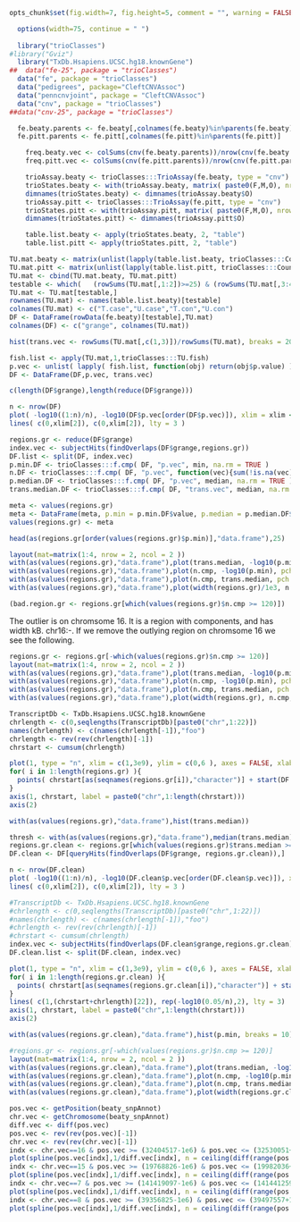 ```r
opts_chunk$set(fig.width=7, fig.height=5, comment = "", warning = FALSE, tidy = TRUE, highlight = TRUE, fig.path = 'figures/', dev = 'png', background = 'red')
```
```r
  options(width=75, continue = " ")
  
  library("trioClasses")
#library("Gviz")
  library("TxDb.Hsapiens.UCSC.hg18.knownGene")
##  data("fe-25", package = "trioClasses")
  data("fe", package = "trioClasses")
  data("pedigrees", package="CleftCNVAssoc")
  data("penncnvjoint", package = "CleftCNVAssoc")
  data("cnv", package = "trioClasses")
##data("cnv-25", package = "trioClasses")
``` 

```r
  fe.beaty.parents <- fe.beaty[,colnames(fe.beaty)%in%parents(fe.beaty)]
  fe.pitt.parents <- fe.pitt[,colnames(fe.pitt)%in%parents(fe.pitt)]
``` 
```r
    freq.beaty.vec <- colSums(cnv(fe.beaty.parents))/nrow(cnv(fe.beaty.parents))
    freq.pitt.vec <- colSums(cnv(fe.pitt.parents))/nrow(cnv(fe.pitt.parents))
``` 
```r
    trioAssay.beaty <- trioClasses:::TrioAssay(fe.beaty, type = "cnv")
    trioStates.beaty <- with(trioAssay.beaty, matrix( paste0(F,M,O), nrow = nrow(O), ncol = ncol(O)))
    dimnames(trioStates.beaty) <- dimnames(trioAssay.beaty$O)
    trioAssay.pitt <- trioClasses:::TrioAssay(fe.pitt, type = "cnv")
    trioStates.pitt <- with(trioAssay.pitt, matrix( paste0(F,M,O), nrow = nrow(O), ncol = ncol(O)))
    dimnames(trioStates.pitt) <- dimnames(trioAssay.pitt$O)
``` 
```r
    table.list.beaty <- apply(trioStates.beaty, 2, "table")
    table.list.pitt <- apply(trioStates.pitt, 2, "table")
``` 

```r
TU.mat.beaty <- matrix(unlist(lapply(table.list.beaty, trioClasses:::CountTU)), nrow = length(table.list.beaty), ncol = 2, byrow = TRUE )
TU.mat.pitt <- matrix(unlist(lapply(table.list.pitt, trioClasses:::CountTU)), nrow = length(table.list.pitt), ncol = 2, byrow = TRUE )
TU.mat <- cbind(TU.mat.beaty, TU.mat.pitt)
testable <- which(   (rowSums(TU.mat[,1:2])>=25) & (rowSums(TU.mat[,3:4])>=25) )
TU.mat <- TU.mat[testable,]
rownames(TU.mat) <- names(table.list.beaty)[testable]
colnames(TU.mat) <- c("T.case","U.case","T.con","U.con")
DF <- DataFrame(rowData(fe.beaty)[testable],TU.mat)
colnames(DF) <- c("grange", colnames(TU.mat))
``` 

```r
hist(trans.vec <- rowSums(TU.mat[,c(1,3)])/rowSums(TU.mat), breaks = 20)
``` 

```r
fish.list <- apply(TU.mat,1,trioClasses:::TU.fish)
p.vec <- unlist( lapply( fish.list, function(obj) return(obj$p.value) ) )
DF <- DataFrame(DF,p.vec, trans.vec)
``` 
```r
c(length(DF$grange),length(reduce(DF$grange)))
``` 

```r
n <- nrow(DF)
plot( -log10((1:n)/n), -log10(DF$p.vec[order(DF$p.vec)]), xlim = xlim <- c(0,5), ylim = xlim)
lines( c(0,xlim[2]), c(0,xlim[2]), lty = 3 )
``` 

```r
regions.gr <- reduce(DF$grange)
index.vec <- subjectHits(findOverlaps(DF$grange,regions.gr))
DF.list <- split(DF, index.vec)
p.min.DF <- trioClasses:::f.cmp( DF, "p.vec", min, na.rm = TRUE )
n.DF <- trioClasses:::f.cmp( DF, "p.vec", function(vec){sum(!is.na(vec), na.rm = TRUE)})
p.median.DF <- trioClasses:::f.cmp( DF, "p.vec", median, na.rm = TRUE )
trans.median.DF <- trioClasses:::f.cmp( DF, "trans.vec", median, na.rm = TRUE )
```

```r
meta <- values(regions.gr)
meta <- DataFrame(meta, p.min = p.min.DF$value, p.median = p.median.DF$value, trans.median = trans.median.DF$value, n.cmp = n.DF$value)
values(regions.gr) <- meta
```
```r
head(as(regions.gr[order(values(regions.gr)$p.min)],"data.frame"),25)
``` 

```r
layout(mat=matrix(1:4, nrow = 2, ncol = 2 ))
with(as(values(regions.gr),"data.frame"),plot(trans.median, -log10(p.min), pch = 20))
with(as(values(regions.gr),"data.frame"),plot(n.cmp, -log10(p.min), pch = 20))
with(as(values(regions.gr),"data.frame"),plot(n.cmp, trans.median, pch = 20))
with(as(values(regions.gr),"data.frame"),plot(width(regions.gr)/1e3, n.cmp, pch = 20))
``` 

```r
(bad.region.gr <- regions.gr[which(values(regions.gr)$n.cmp >= 120)])
``` 
The outlier is on chromsome 16.  It is a region with \Sexpr{values(bad.region.gr)$n.cmp} components, and has width \Sexpr{width(bad.region.gr)/1e3} kB. chr16:\Sexpr{start(bad.region.gr)}-\Sexpr{end(bad.region.gr)}.  If we remove the outlying region on chromsome 16 we see the following.


```r
regions.gr <- regions.gr[-which(values(regions.gr)$n.cmp >= 120)]
layout(mat=matrix(1:4, nrow = 2, ncol = 2 ))
with(as(values(regions.gr),"data.frame"),plot(trans.median, -log10(p.min), pch = 20))
with(as(values(regions.gr),"data.frame"),plot(n.cmp, -log10(p.min), pch = 20))
with(as(values(regions.gr),"data.frame"),plot(n.cmp, trans.median, pch = 20))
with(as(values(regions.gr),"data.frame"),plot(width(regions.gr), n.cmp, pch = 20))
``` 


```r
TranscriptDb <- TxDb.Hsapiens.UCSC.hg18.knownGene
chrlength <- c(0,seqlengths(TranscriptDb)[paste0("chr",1:22)])
names(chrlength) <- c(names(chrlength[-1]),"foo")
chrlength <- rev(rev(chrlength)[-1])
chrstart <- cumsum(chrlength)

plot(1, type = "n", xlim = c(1,3e9), ylim = c(0,6 ), axes = FALSE, xlab = "", ylab = "" )
for( i in 1:length(regions.gr) ){
  points( chrstart[as(seqnames(regions.gr[i]),"character")] + start(DF.list[[i]]$grange), -log10(DF.list[[i]]$p.vec), pch = 20, col = i)
}
axis(1, chrstart, label = paste0("chr",1:length(chrstart)))
axis(2)
``` 

```r
with(as(values(regions.gr),"data.frame"),hist(trans.median))
``` 
```r
thresh <- with(as(values(regions.gr),"data.frame"),median(trans.median))
regions.gr.clean <- regions.gr[which(values(regions.gr)$trans.median >= thresh)]
DF.clean <- DF[queryHits(findOverlaps(DF$grange, regions.gr.clean)),]

``` 

```r
n <- nrow(DF.clean)
plot( -log10((1:n)/n), -log10(DF.clean$p.vec[order(DF.clean$p.vec)]), xlim = xlim <- c(0,5), ylim = xlim)
lines( c(0,xlim[2]), c(0,xlim[2]), lty = 3 )
``` 


```r
#TranscriptDb <- TxDb.Hsapiens.UCSC.hg18.knownGene
#chrlength <- c(0,seqlengths(TranscriptDb)[paste0("chr",1:22)])
#names(chrlength) <- c(names(chrlength[-1]),"foo")
#chrlength <- rev(rev(chrlength)[-1])
#chrstart <- cumsum(chrlength)
index.vec <- subjectHits(findOverlaps(DF.clean$grange,regions.gr.clean))
DF.clean.list <- split(DF.clean, index.vec)

plot(1, type = "n", xlim = c(1,3e9), ylim = c(0,6 ), axes = FALSE, xlab = "", ylab = "" )
for( i in 1:length(regions.gr.clean) ){
  points( chrstart[as(seqnames(regions.gr.clean[i]),"character")] + start(DF.clean.list[[i]]$grange), -log10(DF.clean.list[[i]]$p.vec), pch = 20, col = i)
}
lines( c(1,(chrstart+chrlength)[22]), rep(-log10(0.05/n),2), lty = 3)
axis(1, chrstart, label = paste0("chr",1:length(chrstart)))
axis(2)
``` 


```r
with(as(values(regions.gr.clean),"data.frame"),hist(p.min, breaks = 10))
``` 


```r
#regions.gr <- regions.gr[-which(values(regions.gr)$n.cmp >= 120)]
layout(mat=matrix(1:4, nrow = 2, ncol = 2 ))
with(as(values(regions.gr.clean),"data.frame"),plot(trans.median, -log10(p.min), pch = 20))
with(as(values(regions.gr.clean),"data.frame"),plot(n.cmp, -log10(p.min), pch = 20))
with(as(values(regions.gr.clean),"data.frame"),plot(n.cmp, trans.median, pch = 20))
with(as(values(regions.gr.clean),"data.frame"),plot(width(regions.gr.clean), n.cmp, pch = 20))
``` 

```r
pos.vec <- getPosition(beaty_snpAnnot)
chr.vec <- getChromosome(beaty_snpAnnot)
diff.vec <- diff(pos.vec)
pos.vec <- rev(rev(pos.vec)[-1])
chr.vec <- rev(rev(chr.vec)[-1])
indx <- chr.vec==16 & pos.vec >= (32404517-1e6) & pos.vec <= (32530051+1e6)
plot(spline(pos.vec[indx],1/diff.vec[indx], n = ceiling(diff(range(pos.vec[indx]))/75e3)), type = "l", ylim = c(0,0.05))
indx <- chr.vec==15 & pos.vec >= (19768826-1e6) & pos.vec <= (19982036+1e6)
plot(spline(pos.vec[indx],1/diff.vec[indx], n = ceiling(diff(range(pos.vec[indx]))/75e3)), type = "l", ylim = c(0,0.05))
indx <- chr.vec==7 & pos.vec >= (141419097-1e6) & pos.vec <= (141441259+1e6)
plot(spline(pos.vec[indx],1/diff.vec[indx], n = ceiling(diff(range(pos.vec[indx]))/75e3)), type = "l", ylim = c(0,0.05))
indx <- chr.vec==8 & pos.vec >= (39356825-1e6) & pos.vec <= (39497557+1e6)
plot(spline(pos.vec[indx],1/diff.vec[indx], n = ceiling(diff(range(pos.vec[indx]))/75e3)), type = "l", ylim = c(0,0.05))
```